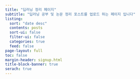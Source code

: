 ```yaml
---
title: "딥러닝 정리 페이지"
subtitle: "딥러닝 공부 및 논문 정리 포스트를 업로드 하는 페이지 입니다"
listing: 
  sort: "date desc"
  contents: posts
  sort-ui: false
  filter-ui: false
  categories: true
  feed: false
page-layout: full
toc: false
margin-header: signup.html
title-block-banner: true
serach: true
---
```

